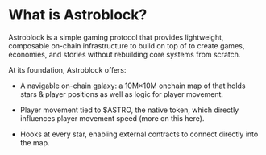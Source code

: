 # What is Astroblock?

Astroblock is a simple gaming protocol that provides lightweight, composable on-chain infrastructure to build on top of to create games, economies, and stories without rebuilding core systems from scratch.

At its foundation, Astroblock offers:

- A navigable on-chain galaxy: a 10M×10M onchain map of that holds stars & player positions as well as logic for player movement.

- Player movement tied to $ASTRO, the native token, which directly influences player movement speed (more on this here).

- Hooks at every star, enabling external contracts to connect directly into the map.
